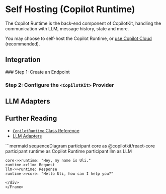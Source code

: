 
# Self Hosting (Copilot Runtime)

The Copilot Runtime is the back-end component of CopilotKit, handling the communication with LLM, message history, state and more.

You may choose to self-host the Copilot Runtime, or [use Copilot Cloud](https://cloud.copilotkit.ai) (recommended).


## Integration

<Steps>
  ### Step 1: Create an Endpoint

  <SelfHostingCopilotRuntimeCreateEndpoint />

  ### Step 2: Configure the `<CopilotKit>` Provider

  <SelfHostingCopilotRuntimeConfigureCopilotKitProvider />

</Steps>

## LLM Adapters 
<LlmServiceAdapters />


## Further Reading

- [`CopilotRuntime` Class Reference](/reference/classes/copilot-runtime/CopilotRuntime)
- [LLM Adapters](/reference/classes/CopilotRuntime/llm-adapters/OpenAIAdapter)

<Frame>
  <div className="w-full pb-4">
  ```mermaid
  sequenceDiagram
    participant core as @copilotkit/react-core
    participant runtime as Copilot Runtime
    participant llm as LLM

    core->>runtime: "Hey, my name is Uli."
    runtime->>llm: Request
    llm->>runtime: Response
    runtime->>core: "Hello Uli, how can I help you?"
  ```
  </div>
</Frame>
